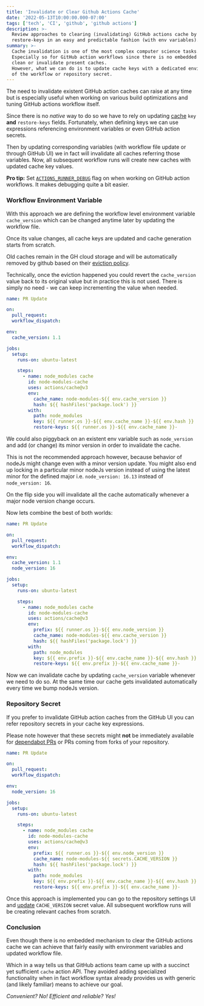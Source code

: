 ```yaml
---
title: 'Invalidate or Clear Github Actions Cache'
date: '2022-05-13T10:00:00.000-07:00'
tags: ['tech', 'CI', 'github', 'github actions']
description: >-
  Review approaches to clearing (invalidating) GitHub actions cache by updating key and
  restore-keys in an easy and predictable fashion (with env variables).
summary: >-
  Cache invalidation is one of the most complex computer science tasks.
  Especially so for GitHub action workflows since there is no embedded mechanism to
  clean or invalidate present caches.
  However, what we can do is to update cache keys with a dedicated environment variable
  of the workflow or repository secret.
---
```


The need to invalidate existent GitHub action caches can raise at any time but
is especially useful when working on various build optimizations and tuning
GitHub actions workflow itself.

Since there is no _native_ way to do so we have to rely on updating
[cache](https://github.com/actions/cache#readme) `key` **and** `restore-keys` fields.
Fortunately, when defining keys we can use expressions referencing environment variables or
even GitHub action secrets.

Then by updating corresponding variables (with workflow file update or through GitHub UI) we
in fact will invalidate all caches referring those variables.
Now, all subsequent workflow runs will create new caches with updated cache key values.

<Note>

  **Pro tip:** Set
  [`ACTIONS_RUNNER_DEBUG`](https://docs.github.com/en/actions/monitoring-and-troubleshooting-workflows/enabling-debug-logging)
  flag on when working on GitHub action workflows.
  It makes debugging quite a bit easier.

</Note>

### Workflow Environment Variable
With this approach we are defining the workflow level environment variable `cache_version`
which can be changed anytime later by updating the workflow file.

Once its value changes, all cache keys are updated and cache generation starts from scratch.

Old caches remain in the GH cloud storage and will be automatically removed by github based on
their [eviction policy](https://docs.github.com/en/actions/using-workflows/caching-dependencies-to-speed-up-workflows#usage-limits-and-eviction-policy).

<Note>

Technically, once the eviction happened you could revert the `cache_version` value back to its
original value but in practice this is not used. There is simply no need - we can keep incrementing
the value when needed.

</Note>

```yaml
name: PR Update

on:
  pull_request:
  workflow_dispatch:

env:
  cache_version: 1.1

jobs:
  setup:
    runs-on: ubuntu-latest

    steps:
      - name: node_modules cache
        id: node-modules-cache
        uses: actions/cache@v3
        env:
          cache_name: node-modules-${{ env.cache_version }}
          hash: ${{ hashFiles('package.lock') }}
        with:
          path: node_modules
          key: ${{ runner.os }}-${{ env.cache_name }}-${{ env.hash }}
          restore-keys: ${{ runner.os }}-${{ env.cache_name }}-
```

We could also piggyback on an existent env variable such as `node_version` and add (or change)
its minor version in order to invalidate the cache.

This is not the recommended approach however, because behavior of nodeJs might change even
with a minor version update.
You might also end up locking in a particular minor nodeJs version instead of using the
latest minor for the defined major i.e. `node_version: 16.13` instead of `node_version: 16`.

On the flip side you will invalidate all the cache automatically whenever a major node
version change occurs.

Now lets combine the best of both worlds:

```yaml
name: PR Update

on:
  pull_request:
  workflow_dispatch:

env:
  cache_version: 1.1
  node_version: 16

jobs:
  setup:
    runs-on: ubuntu-latest

    steps:
      - name: node_modules cache
        id: node-modules-cache
        uses: actions/cache@v3
        env:
          prefix: ${{ runner.os }}-${{ env.node_version }}
          cache_name: node-modules-${{ env.cache_version }}
          hash: ${{ hashFiles('package.lock') }}
        with:
          path: node_modules
          key: ${{ env.prefix }}-${{ env.cache_name }}-${{ env.hash }}
          restore-keys: ${{ env.prefix }}-${{ env.cache_name }}-
```

Now we can invalidate cache by updating `cache_version` variable whenever we need to do so.
At the same time our cache gets invalidated automatically every time we bump nodeJs version.

### Repository Secret
If you prefer to invalidate GitHub action caches from the GitHub UI you can refer repository
secrets in your cache key expressions.

Please note however that these secrets might **not** be immediately available for
[dependabot PRs](http://localhost:8000/posts/2021/dependabot-pull-request-github-actions/)
or PRs coming from forks of your repository.

```yaml
name: PR Update

on:
  pull_request:
  workflow_dispatch:

env:
  node_version: 16

jobs:
  setup:
    runs-on: ubuntu-latest

    steps:
      - name: node_modules cache
        id: node-modules-cache
        uses: actions/cache@v3
        env:
          prefix: ${{ runner.os }}-${{ env.node_version }}
          cache_name: node-modules-${{ secrets.CACHE_VERSION }}
          hash: ${{ hashFiles('package.lock') }}
        with:
          path: node_modules
          key: ${{ env.prefix }}-${{ env.cache_name }}-${{ env.hash }}
          restore-keys: ${{ env.prefix }}-${{ env.cache_name }}-
```

Once this approach is implemented you can go to the repository settings UI and
[update](https://docs.github.com/en/actions/security-guides/encrypted-secrets#creating-encrypted-secrets-for-a-repository)
`CACHE_VERSION` secret value.
All subsequent workflow runs will be creating relevant caches from scratch.

### Conclusion
Even though there is no embedded mechanism to clear the GitHub actions cache we can achieve
that fairly easily with environment variables and updated workflow file.

Which in a way tells us that GitHub actions team came up with a succinct yet sufficient `cache`
action API.
They avoided adding specialized functionality when in fact workflow syntax already provides
us with generic (and likely familiar) means to achieve our goal.

_Convenient? No! Efficient and reliable? Yes!_
